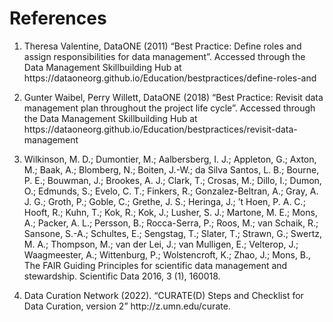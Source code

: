 # References 

1. Theresa Valentine, DataONE  (2011) "Best Practice: Define roles and assign responsibilities for data management". Accessed through the Data Management Skillbuilding Hub at https://dataoneorg.github.io/Education/bestpractices/define-roles-and

2. Gunter Waibel, Perry Willett, DataONE  (2018) "Best Practice: Revisit data management plan throughout the project life cycle". Accessed through the Data Management Skillbuilding Hub at https://dataoneorg.github.io/Education/bestpractices/revisit-data-management

3. Wilkinson, M. D.;  Dumontier, M.;  Aalbersberg, I. J.;  Appleton, G.;  Axton, M.;  Baak, A.;  Blomberg, N.;  Boiten, J.-W.;  da Silva Santos, L. B.;  Bourne, P. E.;  Bouwman, J.;  Brookes, A. J.;  Clark, T.;  Crosas, M.;  Dillo, I.;  Dumon, O.;  Edmunds, S.;  Evelo, C. T.;  Finkers, R.;  Gonzalez-Beltran, A.;  Gray, A. J. G.;  Groth, P.;  Goble, C.;  Grethe, J. S.;  Heringa, J.;  ’t Hoen, P. A. C.;  Hooft, R.;  Kuhn, T.;  Kok, R.;  Kok, J.;  Lusher, S. J.;  Martone, M. E.;  Mons, A.;  Packer, A. L.;  Persson, B.;  Rocca-Serra, P.;  Roos, M.;  van Schaik, R.;  Sansone, S.-A.;  Schultes, E.;  Sengstag, T.;  Slater, T.;  Strawn, G.;  Swertz, M. A.;  Thompson, M.;  van der Lei, J.;  van Mulligen, E.;  Velterop, J.;  Waagmeester, A.;  Wittenburg, P.;  Wolstencroft, K.;  Zhao, J.; Mons, B., The FAIR Guiding Principles for scientific data management and stewardship. Scientific Data 2016, 3 (1), 160018.

4. Data Curation Network (2022). “CURATE(D) Steps and Checklist for Data Curation, version 2” http://z.umn.edu/curate.


